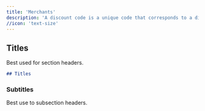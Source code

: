 ```yaml
---
title: 'Merchants'
description: 'A discount code is a unique code that corresponds to a discount rate or rule ...'
//icon: 'text-size'
---
```


## Titles

Best used for section headers.

```md
## Titles
```

### Subtitles

Best use to subsection headers.
